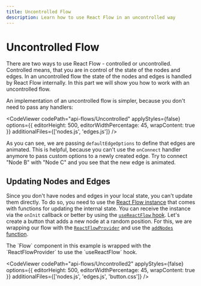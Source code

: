```yaml
---
title: Uncontrolled Flow
description: Learn how to use React Flow in an uncontrolled way
---
```


# Uncontrolled Flow

There are two ways to use React Flow - controlled or uncontrolled. Controlled means, that you are in control of the state of the nodes and edges. In an uncontrolled flow the state of the nodes and edges is handled by React Flow internally. In this part we will show you how to work with an uncontrolled flow.

An implementation of an uncontrolled flow is simpler, because you don't need to pass any handlers:


<CodeViewer
  codePath="api-flows/Uncontrolled"
  applyStyles={false}
  options={{ editorHeight: 500, editorWidthPercentage: 45, wrapContent: true }}
  additionalFiles={['nodes.js', 'edges.js']}
/>

As you can see, we are passing `defaultEdgeOptions` to define that edges are animated. This is helpful, because you can't use the `onConnect` handler anymore to pass custom options to a newly created edge. Try to connect "Node B" with "Node C" and you see that the new edge is animated.

## Updating Nodes and Edges

Since you don't have nodes and edges in your local state, you can't update them directly. To do so, you need to use the [React Flow instance](/docs/api/react-flow-instance) that comes with functions for updating the internal state. You can receive the instance via the `onInit` callback or better by using the [`useReactFlow` hook](/docs/api/hooks/use-react-flow). Let's create a button that adds a new node at a random position. For this, we are wrapping our flow with the [`ReactFlowProvider`](/docs/api/react-flow-provider) and use the [`addNodes` function](/docs/api/react-flow-instance#nodes-and-edges).

<Callout>
  The `Flow` component in this example is wrapped with the `ReactFlowProvider`
  to use the `useReactFlow` hook.
</Callout>

<CodeViewer
  codePath="api-flows/Uncontrolled2"
  applyStyles={false}
  options={{ editorHeight: 500, editorWidthPercentage: 45, wrapContent: true }}
  additionalFiles={['nodes.js', 'edges.js', 'button.css']}
/>
